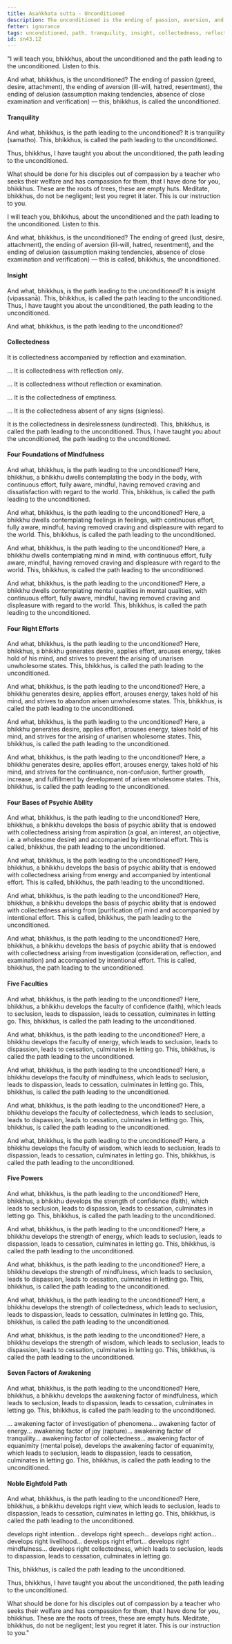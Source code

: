 ```yaml
---
title: Asaṅkhata sutta - Unconditioned
description: The unconditioned is the ending of passion, aversion, and delusion. The 37 factors leading to the unconditioned are described in brief.
fetter: ignorance
tags: unconditioned, path, tranquility, insight, collectedness, reflection, investigation, mindfulness, mental qualities, psychic ability, five faculties, five powers, seven factors of awakening, noble eightfold path, sn, sn35-44, sn43
id: sn43.12
---
```


"I will teach you, bhikkhus, about the unconditioned and the path leading to the unconditioned. Listen to this.

And what, bhikkhus, is the unconditioned? The ending of passion (greed, desire, attachment), the ending of aversion (ill-will, hatred, resentment), the ending of delusion (assumption making tendencies, absence of close examination and verification) — this, bhikkhus, is called the unconditioned.

#### Tranquility

And what, bhikkhus, is the path leading to the unconditioned? It is tranquility (samatho). This, bhikkhus, is called the path leading to the unconditioned.

Thus, bhikkhus, I have taught you about the unconditioned, the path leading to the unconditioned.

What should be done for his disciples out of compassion by a teacher who seeks their welfare and has compassion for them, that I have done for you, bhikkhus. These are the roots of trees, these are empty huts. Meditate, bhikkhus, do not be negligent; lest you regret it later. This is our instruction to you.

I will teach you, bhikkhus, about the unconditioned and the path leading to the unconditioned. Listen to this.

And what, bhikkhus, is the unconditioned? The ending of greed (lust, desire, attachment), the ending of aversion (ill-will, hatred, resentment), and the ending of delusion (assumption making tendencies, absence of close examination and verification) — this is called, bhikkhus, the unconditioned.

#### Insight

And what, bhikkhus, is the path leading to the unconditioned? It is insight (vipassanā). This, bhikkhus, is called the path leading to the unconditioned. Thus, I have taught you about the unconditioned, the path leading to the unconditioned.

And what, bhikkhus, is the path leading to the unconditioned?

#### Collectedness

It is collectedness accompanied by reflection and examination.

... It is collectedness with reflection only.

... It is collectedness without reflection or examination.

... It is the collectedness of emptiness.

... It is the collectedness absent of any signs (signless).

It is the collectedness in desirelessness (undirected). This, bhikkhus, is called the path leading to the unconditioned. Thus, I have taught you about the unconditioned, the path leading to the unconditioned.

#### Four Foundations of Mindfulness

And what, bhikkhus, is the path leading to the unconditioned? Here, bhikkhus, a bhikkhu dwells contemplating the body in the body, with continuous effort, fully aware, mindful, having removed craving and dissatisfaction with regard to the world. This, bhikkhus, is called the path leading to the unconditioned.

And what, bhikkhus, is the path leading to the unconditioned? Here, a bhikkhu dwells contemplating feelings in feelings, with continuous effort, fully aware, mindful, having removed craving and displeasure with regard to the world. This, bhikkhus, is called the path leading to the unconditioned.

And what, bhikkhus, is the path leading to the unconditioned? Here, a bhikkhu dwells contemplating mind in mind, with continuous effort, fully aware, mindful, having removed craving and displeasure with regard to the world. This, bhikkhus, is called the path leading to the unconditioned.

And what, bhikkhus, is the path leading to the unconditioned? Here, a bhikkhu dwells contemplating mental qualities in mental qualities, with continuous effort, fully aware, mindful, having removed craving and displeasure with regard to the world. This, bhikkhus, is called the path leading to the unconditioned.

#### Four Right Efforts

And what, bhikkhus, is the path leading to the unconditioned? Here, bhikkhus, a bhikkhu generates desire, applies effort, arouses energy, takes hold of his mind, and strives to prevent the arising of unarisen unwholesome states. This, bhikkhus, is called the path leading to the unconditioned.

And what, bhikkhus, is the path leading to the unconditioned? Here, a bhikkhu generates desire, applies effort, arouses energy, takes hold of his mind, and strives to abandon arisen unwholesome states. This, bhikkhus, is called the path leading to the unconditioned.

And what, bhikkhus, is the path leading to the unconditioned? Here, a bhikkhu generates desire, applies effort, arouses energy, takes hold of his mind, and strives for the arising of unarisen wholesome states. This, bhikkhus, is called the path leading to the unconditioned.

And what, bhikkhus, is the path leading to the unconditioned? Here, a bhikkhu generates desire, applies effort, arouses energy, takes hold of his mind, and strives for the continuance, non-confusion, further growth, increase, and fulfillment by development of arisen wholesome states. This, bhikkhus, is called the path leading to the unconditioned.

#### Four Bases of Psychic Ability

And what, bhikkhus, is the path leading to the unconditioned? Here, bhikkhus, a bhikkhu develops the basis of psychic ability that is endowed with collectedness arising from aspiration (a goal, an interest, an objective, i.e. a wholesome desire) and accompanied by intentional effort. This is called, bhikkhus, the path leading to the unconditioned.

And what, bhikkhus, is the path leading to the unconditioned? Here, bhikkhus, a bhikkhu develops the basis of psychic ability that is endowed with collectedness arising from energy and accompanied by intentional effort. This is called, bhikkhus, the path leading to the unconditioned.

And what, bhikkhus, is the path leading to the unconditioned? Here, bhikkhus, a bhikkhu develops the basis of psychic ability that is endowed with collectedness arising from [purification of] mind and accompanied by intentional effort. This is called, bhikkhus, the path leading to the unconditioned.

And what, bhikkhus, is the path leading to the unconditioned? Here, bhikkhus, a bhikkhu develops the basis of psychic ability that is endowed with collectedness arising from investigation (consideration, reflection, and examination) and accompanied by intentional effort. This is called, bhikkhus, the path leading to the unconditioned.

#### Five Faculties

And what, bhikkhus, is the path leading to the unconditioned? Here, bhikkhus, a bhikkhu develops the faculty of confidence (faith), which leads to seclusion, leads to dispassion, leads to cessation, culminates in letting go. This, bhikkhus, is called the path leading to the unconditioned.

And what, bhikkhus, is the path leading to the unconditioned? Here, a bhikkhu develops the faculty of energy, which leads to seclusion, leads to dispassion, leads to cessation, culminates in letting go. This, bhikkhus, is called the path leading to the unconditioned.

And what, bhikkhus, is the path leading to the unconditioned? Here, a bhikkhu develops the faculty of mindfulness, which leads to seclusion, leads to dispassion, leads to cessation, culminates in letting go. This, bhikkhus, is called the path leading to the unconditioned.

And what, bhikkhus, is the path leading to the unconditioned? Here, a bhikkhu develops the faculty of collectedness, which leads to seclusion, leads to dispassion, leads to cessation, culminates in letting go. This, bhikkhus, is called the path leading to the unconditioned.

And what, bhikkhus, is the path leading to the unconditioned? Here, a bhikkhu develops the faculty of wisdom, which leads to seclusion, leads to dispassion, leads to cessation, culminates in letting go. This, bhikkhus, is called the path leading to the unconditioned.

#### Five Powers

And what, bhikkhus, is the path leading to the unconditioned? Here, bhikkhus, a bhikkhu develops the strength of confidence (faith), which leads to seclusion, leads to dispassion, leads to cessation, culminates in letting go. This, bhikkhus, is called the path leading to the unconditioned.

And what, bhikkhus, is the path leading to the unconditioned? Here, a bhikkhu develops the strength of energy,  which leads to seclusion, leads to dispassion, leads to cessation, culminates in letting go. This, bhikkhus, is called the path leading to the unconditioned.

And what, bhikkhus, is the path leading to the unconditioned? Here, a bhikkhu develops the strength of mindfulness, which leads to seclusion, leads to dispassion, leads to cessation, culminates in letting go. This, bhikkhus, is called the path leading to the unconditioned.

And what, bhikkhus, is the path leading to the unconditioned? Here, a bhikkhu develops the strength of collectedness, which leads to seclusion, leads to dispassion, leads to cessation, culminates in letting go. This, bhikkhus, is called the path leading to the unconditioned.

And what, bhikkhus, is the path leading to the unconditioned? Here, a bhikkhu develops the strength of wisdom, which leads to seclusion, leads to dispassion, leads to cessation, culminates in letting go. This, bhikkhus, is called the path leading to the unconditioned.

#### Seven Factors of Awakening

And what, bhikkhus, is the path leading to the unconditioned? Here, bhikkhus, a bhikkhu develops the awakening factor of mindfulness, which leads to seclusion, leads to dispassion, leads to cessation, culminates in letting go. This, bhikkhus, is called the path leading to the unconditioned.

... awakening factor of investigation of phenomena... awakening factor of energy... awakening factor of joy (rapture)... awakening factor of tranquility... awakening factor of collectedness... awakening factor of equanimity (mental poise), develops the awakening factor of equanimity, which leads to seclusion, leads to dispassion, leads to cessation, culminates in letting go. This, bhikkhus, is called the path leading to the unconditioned.

#### Noble Eightfold Path

And what, bhikkhus, is the path leading to the unconditioned? Here, bhikkhus, a bhikkhu develops right view, which leads to seclusion, leads to dispassion, leads to cessation, culminates in letting go. This, bhikkhus, is called the path leading to the unconditioned.

develops right intention... develops right speech... develops right action... develops right livelihood... develops right effort... develops right mindfulness... develops right collectedness, which leads to seclusion, leads to dispassion, leads to cessation, culminates in letting go.

This, bhikkhus, is called the path leading to the unconditioned.

Thus, bhikkhus, I have taught you about the unconditioned, the path leading to the unconditioned.

What should be done for his disciples out of compassion by a teacher who seeks their welfare and has compassion for them, that I have done for you, bhikkhus. These are the roots of trees, these are empty huts. Meditate, bhikkhus, do not be negligent; lest you regret it later. This is our instruction to you."